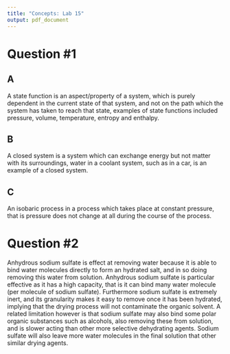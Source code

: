 ```yaml
---
title: "Concepts: Lab 15"
output: pdf_document
---
```


# Question #1

## A
A state function is an aspect/property of a system, which is purely dependent in the current state of that system, and not on the path which the system has taken to reach that state, examples of state functions included pressure, volume, temperature, entropy and enthalpy. 

## B 
A closed system is a system which can exchange energy but not matter with its surroundings, water in a coolant system, such as in a car, is an example of a closed system. 

## C 
An isobaric process in a process which takes place at constant pressure, that is pressure does not change at all during the course of the process. 

# Question #2
Anhydrous sodium sulfate is effect at removing water because it is able to bind water molecules directly to form an hydrated salt, and in so doing removing this water from solution. Anhydrous sodium sulfate is particular effective as it has a high capacity, that is it can bind many water molecule (per molecule of sodium sulfate). Furthermore sodium sulfate is extremely inert, and its granularity makes it easy to remove once it has been hydrated, implying that the drying process will not contaminate the organic solvent. A related limitation however is that sodium sulfate may also bind some polar organic substances such as alcohols, also removing these from solution, and is slower acting than other more selective dehydrating agents. Sodium sulfate will also leave more water molecules in the final solution that other similar drying agents.   